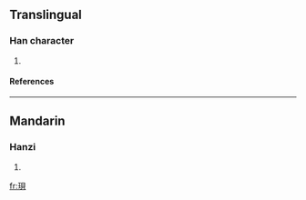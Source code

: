 ==Translingual==
===Han character===
{{Han char|rn=96|rad=玉|as=07|sn=11|four=1618<sub>0</sub>|canj=一土月山金 (MGBUC)}}
# {{defn|Han|sort=玉07}}
====References====
{{Han ref|kx=0732.180|dkj=21000|dj=1143.150|hdz=21116.020|uh=73FC|ud=29692|bh=D674|bd=54900}}

----
==Mandarin==
===Hanzi===
{{cmn-hanzi|pin=[[bèi]] (bei4)|wg=pei<sup>4</sup>}}
# {{defn|Mandarin}}

[[fr:珼]]